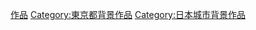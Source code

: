 {{DEFAULTSORT:Tokyo}}
[[Category:東京|作品]]
[[Category:東京都背景作品|Category:東京都背景作品]]
[[Category:日本城市背景作品|Category:日本城市背景作品]]